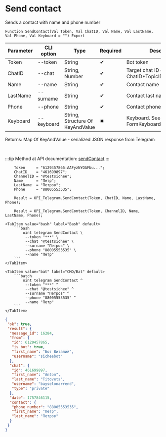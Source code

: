 ﻿---
sidebar_position: 9
description: Send contact and other functions to work with Telegram in the Open Integration Package, a free open-source integration library for 1C:Enterprise 8, OneScript and CLI
keywords: [1C, 1С, 1С:Enterprise, 1С:Enterprise 8.3, API, Integration, Services, Exchange, OneScript, CLI, Telegram]
---


# Send contact
 Sends a contact with name and phone number



`Function SendContact(Val Token, Val ChatID, Val Name, Val LastName, Val Phone, Val Keyboard = "") Export`

  | Parameter | CLI option | Type | Required | Description |
  |-|-|-|-|-|
  | Token | --token | String | &#x2714; | Bot token |
  | ChatID | --chat | String, Number | &#x2714; | Target chat ID or ChatID*TopicID |
  | Name | --name | String | &#x2714; | Contact name |
  | LastName | --surname | String | &#x2714; | Contact last name |
  | Phone | --phone | String | &#x2714; | Contact phone number |
  | Keyboard | --keyboard | String, Structure Of KeyAndValue | &#x2716; | Keyboard. See FormKeyboardFromButtonArray |

  
  Returns:  Map Of KeyAndValue - serialized JSON response from Telegram

<br/>

:::tip
Method at API documentation: [sendContact](https://core.telegram.org/bots/api#sendcontact)
:::
<br/>



```bsl title="1C:Enterprise/OneScript code example"
    Token     = "6129457865:AAFyzNYOAFbu...";
    ChatID    = "461699897";
    ChannelID = "@testsichee";
    Name      = "Петр";
    LastName  = "Петров";
    Phone     = "88005553535";

    Result = OPI_Telegram.SendContact(Token, ChatID, Name, LastName, Phone);

    Result = OPI_Telegram.SendContact(Token, ChannelID, Name, LastName, Phone);
```
 

 <Tabs>
  
    <TabItem value="bash" label="Bash" default>
        ```bash
            oint telegram SendContact \
             --token "***" \
             --chat "@testsichee" \
             --surname "Петров" \
             --phone "88005553535" \
             --name "Петр"
        ```
    </TabItem>
  
    <TabItem value="bat" label="CMD/Bat" default>
        ```batch
            oint telegram SendContact ^
             --token "***" ^
             --chat "@testsichee" ^
             --surname "Петров" ^
             --phone "88005553535" ^
             --name "Петр"
        ```
    </TabItem>
</Tabs>


```json title="Result"
{
 "ok": true,
 "result": {
  "message_id": 16284,
  "from": {
   "id": 6129457865,
   "is_bot": true,
   "first_name": "Бот Виталий",
   "username": "sicheebot"
  },
  "chat": {
   "id": 461699897,
   "first_name": "Anton",
   "last_name": "Titovets",
   "username": "bayselonarrend",
   "type": "private"
  },
  "date": 1757846115,
  "contact": {
   "phone_number": "88005553535",
   "first_name": "Петр",
   "last_name": "Петров"
  }
 }
}
```
